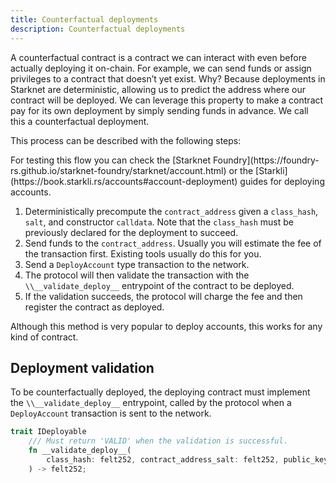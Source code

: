 ```yaml
---
title: Counterfactual deployments
description: Counterfactual deployments
---
```


A counterfactual contract is a contract we can interact with even before actually deploying it on-chain.
For example, we can send funds or assign privileges to a contract that doesn’t yet exist.
Why? Because deployments in Starknet are deterministic, allowing us to predict the address where our contract will be deployed.
We can leverage this property to make a contract pay for its own deployment by simply sending funds in advance. We call this a counterfactual deployment.

This process can be described with the following steps:

<Callout>
For testing this flow you can check the [Starknet Foundry](https://foundry-rs.github.io/starknet-foundry/starknet/account.html) or the [Starkli](https://book.starkli.rs/accounts#account-deployment) guides for deploying accounts.
</Callout>

1. Deterministically precompute the `contract_address` given a `class_hash`, `salt`, and constructor `calldata`.
Note that the `class_hash` must be previously declared for the deployment to succeed.
2. Send funds to the `contract_address`. Usually you will estimate the fee of the transaction first. Existing
tools usually do this for you.
3. Send a `DeployAccount` type transaction to the network.
4. The protocol will then validate the transaction with the `\\__validate_deploy__` entrypoint of the contract to be deployed.
5. If the validation succeeds, the protocol will charge the fee and then register the contract as deployed.

<Callout>
Although this method is very popular to deploy accounts, this works for any kind of contract.
</Callout>

## Deployment validation

To be counterfactually deployed, the deploying contract must implement the `\\__validate_deploy__` entrypoint,
called by the protocol when a `DeployAccount` transaction is sent to the network.

```rust
trait IDeployable 
    /// Must return 'VALID' when the validation is successful.
    fn __validate_deploy__(
        class_hash: felt252, contract_address_salt: felt252, public_key: felt252
    ) -> felt252;

```
